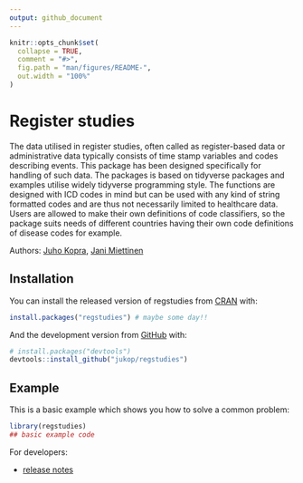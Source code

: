 ```yaml
---
output: github_document
---
```


<!-- README.md is generated from README.Rmd. Please edit that file -->

```r
knitr::opts_chunk$set(
  collapse = TRUE,
  comment = "#>",
  fig.path = "man/figures/README-",
  out.width = "100%"
)
```


# Register studies

<!-- badges: start -->
<!-- badges: end -->

The data utilised in register studies, often called as register-based data or administrative data typically consists of time stamp variables and codes describing events. This package has been designed specifically for handling of such data. The packages is based on tidyverse packages and examples utilise widely tidyverse programming style. The functions are designed with ICD codes in mind but can be used with any kind of string formatted codes and are thus not necessarily limited to healthcare data. Users are allowed to make their own definitions of code classifiers, so the package suits needs of different countries having their own code definitions of disease codes for example.

Authors: [Juho Kopra](https://github.com/jukop), [Jani Miettinen](https://github.com/janikmiet)

## Installation

You can install the released version of regstudies from [CRAN](https://CRAN.R-project.org) with:

``` r
install.packages("regstudies") # maybe some day!! 
```

And the development version from [GitHub](https://github.com/) with:

``` r
# install.packages("devtools")
devtools::install_github("jukop/regstudies")
```
## Example

This is a basic example which shows you how to solve a common problem:

```r
library(regstudies)
## basic example code
```



For developers:

- [release notes](http://r-pkgs.had.co.nz/release.html)

